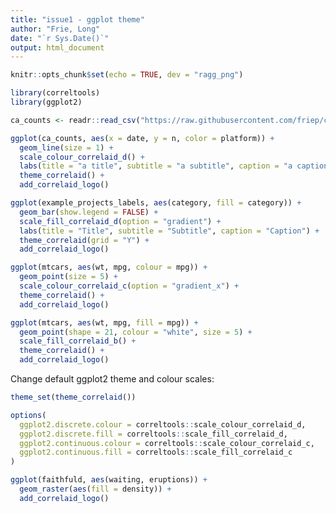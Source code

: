 ```yaml
---
title: "issue1 - ggplot theme"
author: "Frie, Long"
date: "`r Sys.Date()`"
output: html_document
---
```


```r
knitr::opts_chunk$set(echo = TRUE, dev = "ragg_png")
```

```r
library(correltools)
library(ggplot2)

ca_counts <- readr::read_csv("https://raw.githubusercontent.com/friep/correlaid-utils/main/correlaid-analytics/data/all_daily.csv")

ggplot(ca_counts, aes(x = date, y = n, color = platform)) +
  geom_line(size = 1) +
  scale_colour_correlaid_d() +
  labs(title = "a title", subtitle = "a subtitle", caption = "a caption") +
  theme_correlaid() +
  add_correlaid_logo()
```

```r
ggplot(example_projects_labels, aes(category, fill = category)) +
  geom_bar(show.legend = FALSE) +
  scale_fill_correlaid_d(option = "gradient") +
  labs(title = "Title", subtitle = "Subtitle", caption = "Caption") +
  theme_correlaid(grid = "Y") +
  add_correlaid_logo()
```

```r
ggplot(mtcars, aes(wt, mpg, colour = mpg)) +
  geom_point(size = 5) +
  scale_colour_correlaid_c(option = "gradient_x") +
  theme_correlaid() +
  add_correlaid_logo()
```

```r
ggplot(mtcars, aes(wt, mpg, fill = mpg)) +
  geom_point(shape = 21, colour = "white", size = 5) +
  scale_fill_correlaid_b() +
  theme_correlaid() +
  add_correlaid_logo()
```

Change default ggplot2 theme and colour scales:

```r
theme_set(theme_correlaid())

options(
  ggplot2.discrete.colour = correltools::scale_colour_correlaid_d,
  ggplot2.discrete.fill = correltools::scale_fill_correlaid_d,
  ggplot2.continuous.colour = correltools::scale_colour_correlaid_c,
  ggplot2.continuous.fill = correltools::scale_fill_correlaid_c
)
```

```r
ggplot(faithfuld, aes(waiting, eruptions)) +
  geom_raster(aes(fill = density)) +
  add_correlaid_logo()
```
